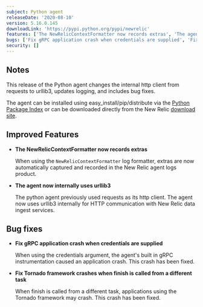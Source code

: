 ```yaml
---
subject: Python agent
releaseDate: '2020-08-10'
version: 5.16.0.145
downloadLink: 'https://pypi.python.org/pypi/newrelic'
features: ['The NewRelicContextFormatter now records extras', 'The agent now internally uses urllib3']
bugs: ['Fix gRPC application crash when credentials are supplied', 'Fix Tornado framework crashes when finish is called from a different task']
security: []
---
```


## Notes

This release of the Python agent changes the internal http client from requests to urllib3, updates logging, and includes bug fixes.

The agent can be installed using easy_install/pip/distribute via the [Python Package Index](https://pypi.python.org/pypi/newrelic) or can be downloaded directly from the New Relic [download site](https://download.newrelic.com/python_agent/release).

## Improved Features

* **The NewRelicContextFormatter now records extras**

  When using the `NewRelicContextFormatter` log formatter, extras are now automatically captured and recorded in the New Relic agent logs product.
* **The agent now internally uses urllib3**

  The python agent previously used requests as its http client. The agent now uses urllib3 internally for HTTP communication with New Relic data ingest services.

## Bug fixes

* **Fix gRPC application crash when credentials are supplied**

  When using the credentials argument, the agent's built in gRPC instrumentation caused an application crash. This crash has been fixed.

* **Fix Tornado framework crashes when finish is called from a different task**

  When finish is called from a different task, applications using the Tornado framework may crash. This crash has been fixed.
